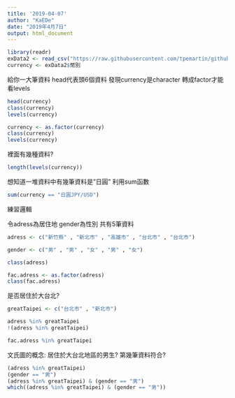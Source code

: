 ```yaml
---
title: '2019-04-07'
author: "KaEDe"
date: "2019年4月7日"
output: html_document
---
```


```r
library(readr)
exData2 <- read_csv("https://raw.githubusercontent.com/tpemartin/github-data/master/exData2.csv")
currency <- exData2$幣別
```
給你一大筆資料 head代表頭6個資料
發現currency是character
轉成factor才能看levels
```r
head(currency)
class(currency)
levels(currency)
```


```r
currency <- as.factor(currency)
class(currency)
levels(currency)
```
裡面有幾種資料?
```r
length(levels(currency))
```

想知道一堆資料中有幾筆資料是"日圓"
利用sum函數
```r
sum(currency == "日圓JPY/USD")
```

練習邏輯

令adress為居住地 gender為性別 共有5筆資料
```r
adress <- c("新竹縣" , "新北市" , "高雄市" , "台北市" , "台北市")

gender <- c("男" , "男" , "女" , "男" , "女")

class(adress)

fac.adress <- as.factor(adress)
class(fac.adress)
```

是否居住於大台北?
```r
greatTaipei <- c("台北市" , "新北市")

adress %in% greatTaipei
!(adress %in% greatTaipei)

fac.adress %in% greatTaipei

```

文氏圖的概念:
居住於大台北地區的男生?
第幾筆資料符合?
```r
(adress %in% greatTaipei)
(gender == "男")
(adress %in% greatTaipei) & (gender == "男")
which((adress %in% greatTaipei) & (gender == "男"))
```

